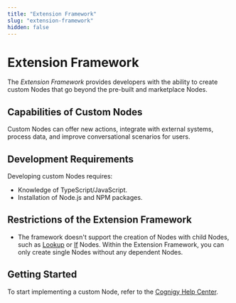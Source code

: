 ```yaml
---
title: "Extension Framework"
slug: "extension-framework"
hidden: false
---
```


# Extension Framework

The _Extension Framework_ provides developers with the ability
to create custom Nodes that go beyond the pre-built and marketplace Nodes.

## Capabilities of Custom Nodes

Custom Nodes can offer new actions, integrate with external systems, process data,
and improve conversational scenarios for users.

## Development Requirements

Developing custom Nodes requires:

- Knowledge of TypeScript/JavaScript.
- Installation of Node.js and NPM packages.

## Restrictions of the Extension Framework

- The framework doesn't support the creation of Nodes with child Nodes, such as [Lookup](../build/node-reference/logic/lookup.mdx) or [If](../build/node-reference/logic/if.mdx) Nodes. Within the Extension Framework, you can only create single Nodes without any dependent Nodes.

## Getting Started

To start implementing a custom Node, refer to the [Cognigy Help Center](https://support.cognigy.com/hc/en-us/articles/360016534459-Getting-Started-with-Extensions#h_01HTMF96TZ828THMJJXV8EQ445).